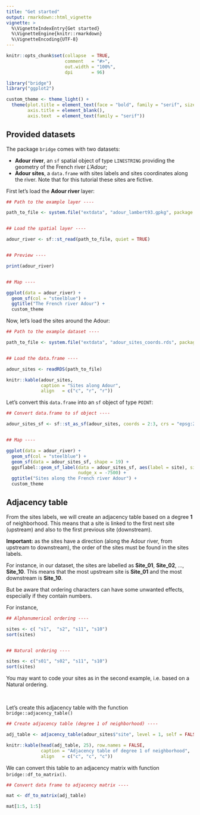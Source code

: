 ```yaml
---
title: "Get started"
output: rmarkdown::html_vignette
vignette: >
  %\VignetteIndexEntry{Get started}
  %\VignetteEngine{knitr::rmarkdown}
  %\VignetteEncoding{UTF-8}
---
```


```r
knitr::opts_chunk$set(collapse  = TRUE,
                      comment   = "#>",
                      out.width = "100%",
                      dpi       = 96)
```


```r
library("bridge")
library("ggplot2")
```


```r
custom_theme <- theme_light() + 
  theme(plot.title = element_text(face = "bold", family = "serif", size = 18),
        axis.title = element_blank(),
        axis.text  = element_text(family = "serif"))
```



## Provided datasets

The package `bridge` comes with two datasets:

- **Adour river**, an `sf` spatial object of type `LINESTRING` providing the 
geometry of the French river _L'Adour_;
- **Adour sites**, a `data.frame` with sites labels and sites coordinates along
the river. Note that for this tutorial these sites are fictive.


First let's load the **Adour river** layer:


```r
## Path to the example layer ----

path_to_file <- system.file("extdata", "adour_lambert93.gpkg", package = "bridge")


## Load the spatial layer ----

adour_river <- sf::st_read(path_to_file, quiet = TRUE)


## Preview ----

print(adour_river)


## Map ----

ggplot(data = adour_river) +
  geom_sf(col = "steelblue") +
  ggtitle("The French river Adour") +
  custom_theme
```


Now, let's load the sites around the Adour:


```r
## Path to the example dataset ----

path_to_file <- system.file("extdata", "adour_sites_coords.rds", package = "bridge")


## Load the data.frame ----

adour_sites <- readRDS(path_to_file)
```


```r
knitr::kable(adour_sites, 
             caption = "Sites along Adour", 
             align   = c("c", "r", "r"))
```


Let's convert this `data.frame` into an `sf` object of type `POINT`:

```r
## Convert data.frame to sf object ----

adour_sites_sf <- sf::st_as_sf(adour_sites, coords = 2:3, crs = "epsg:2154")


## Map ----

ggplot(data = adour_river) +
  geom_sf(col = "steelblue") +
  geom_sf(data = adour_sites_sf, shape = 19) +
  ggsflabel::geom_sf_label(data = adour_sites_sf, aes(label = site), size = 4.5, 
                           nudge_x = -7500) + 
  ggtitle("Sites along the French river Adour") +
  custom_theme
```



## Adjacency table



From the sites labels, we will create an adjacency table based on a degree **1**
of neighborhood. This means that a site is linked to the first next site 
(upstream) and also to the first previous site (downstream).

**Important:** as the sites have a direction (along the Adour river, from 
upstream to downstream), the order of the sites must be found in the sites labels.

For instance, in our dataset, the sites are labelled as **Site_01**, **Site_02**, 
..., **Site_10**. This means that the most upstream site is **Site_01** and the
most downstream is **Site_10**.

But be aware that ordering characters can have some unwanted effects, especially if 
they contain numbers.

For instance,

```r
## Alphanumerical ordering ----

sites <- c( "s1",  "s2", "s11", "s10")
sort(sites)


## Natural ordering ----

sites <- c("s01", "s02", "s11", "s10")
sort(sites)
```

You may want to code your sites as in the second example, i.e. based on a Natural 
ordering.

<br />

Let's create this adjacency table with the function `bridge::adjacency_table()`

```r
## Create adjacency table (degree 1 of neighborhood) ----

adj_table <- adjacency_table(adour_sites$"site", level = 1, self = FALSE)
```



```r
knitr::kable(head(adj_table, 25), row.names = FALSE,
             caption = "Adjacency table of degree 1 of neighborhood", 
             align   = c("c", "c", "c"))
```


We can convert this table to an adjacency matrix with function
`bridge::df_to_matrix()`.


```r
## Convert data frame to adjacency matrix ----

mat <- df_to_matrix(adj_table)
```


```r
mat[1:5, 1:5]
```

